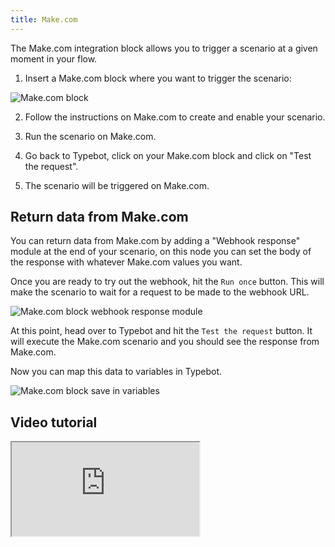 ```yaml
---
title: Make.com
---
```


The Make.com integration block allows you to trigger a scenario at a given moment in your flow.

1. Insert a Make.com block where you want to trigger the scenario:

<Frame>
  <img src="/images/blocks/integrations/make-com.png" alt="Make.com block" />
</Frame>

2. Follow the instructions on Make.com to create and enable your scenario.

3. Run the scenario on Make.com.

4. Go back to Typebot, click on your Make.com block and click on "Test the request".

5. The scenario will be triggered on Make.com.

## Return data from Make.com

You can return data from Make.com by adding a "Webhook response" module at the end of your scenario, on this node you can set the body of the response with whatever Make.com values you want.

Once you are ready to try out the webhook, hit the `Run once` button. This will make the scenario to wait for a request to be made to the webhook URL.

<Frame>
  <img
    src="/images/blocks/integrations/make-com-webhook-response.avif"
    alt="Make.com block webhook response module"
  />
</Frame>

At this point, head over to Typebot and hit the `Test the request` button. It will execute the Make.com scenario and you should see the response from Make.com.

Now you can map this data to variables in Typebot.

<Frame>
  <img
    src="/images/blocks/integrations/make-com-save-in-variables.avif"
    alt="Make.com block save in variables"
  />
</Frame>

## Video tutorial

<div className="relative" style={{ paddingBottom: "64.5933014354067%" }}>
  <iframe
    src="https://www.youtube.com/embed/V-y1Orys_kY"
    allowFullScreen
    className="absolute top-0 left-0 w-full h-full"
  />
</div>

